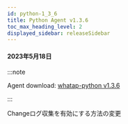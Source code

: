 ```yaml
---
id: python-1_3_6
title: Python Agent v1.3.6
toc_max_heading_level: 2
displayed_sidebar: releaseSidebar
---
```



#### 2023年5月18日

:::note

Agent download: [whatap-python v1.3.6](https://pypi.org/project/whatap-python/1.3.6/)

:::

<p><Status>Change</Status>ログ収集を有効にする方法の変更</p>
